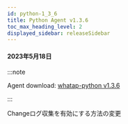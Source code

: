 ```yaml
---
id: python-1_3_6
title: Python Agent v1.3.6
toc_max_heading_level: 2
displayed_sidebar: releaseSidebar
---
```



#### 2023年5月18日

:::note

Agent download: [whatap-python v1.3.6](https://pypi.org/project/whatap-python/1.3.6/)

:::

<p><Status>Change</Status>ログ収集を有効にする方法の変更</p>
